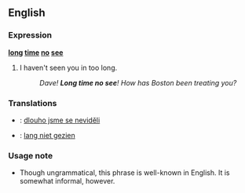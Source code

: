 ==English==
===Expression===
'''[[long]] [[time]] [[no]] [[see]]'''
#{{idiom}} I haven't seen you in too long.
#:''Dave!  '''Long time no see'''!  How has Boston been treating you?''

===Translations===
*{{cs}}: [[dlouho jsme se neviděli]]
*{{nl}}: [[lang niet gezien]]

===Usage note===
*Though ungrammatical, this phrase is well-known in English.  It is somewhat informal, however.